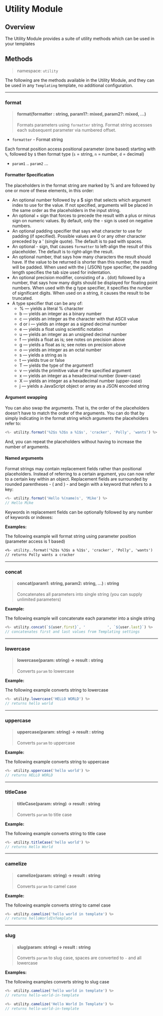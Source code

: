 # Utility Module

## Overview

The Utility Module provides a suite of utility methods which can be used in your templates

## Methods

> namespace: `utility`

The following are the methods available in the Utility Module, and they can be used in any `Templating` template, no additional configuration.

---

### format

> #### format(formatter : string, param1?: mixed, param2?: mixed, ...)
>
> Formats parameters using `formatter` string. Format string accesses each subsequent parameter via numbered offset.

- `formatter` - Format string

Each format position access positional parameter (one based) starting with `%`, followed by `$` then format type (`s` = string, `n` = number, `d` = decimal)

- `param1` .. `param2` ...

#### Formatter Specification

The placeholders in the format string are marked by % and are followed by one or more of these elements, in this order:

- An optional number followed by a $ sign that selects which argument index to use for the value. If not specified, arguments will be placed in the same order as the placeholders in the input string.
- An optional + sign that forces to precede the result with a plus or minus sign on numeric values. By default, only the - sign is used on negative numbers.
- An optional padding specifier that says what character to use for padding (if specified). Possible values are 0 or any other character preceded by a ' (single quote). The default is to pad with spaces.
- An optional - sign, that causes `formatter` to left-align the result of this placeholder. The default is to right-align the result.
- An optional number, that says how many characters the result should have. If the value to be returned is shorter than this number, the result will be padded. When used with the j (JSON) type specifier, the padding length specifies the tab size used for indentation.
- An optional precision modifier, consisting of a . (dot) followed by a number, that says how many digits should be displayed for floating point numbers. When used with the g type specifier, it specifies the number of significant digits. When used on a string, it causes the result to be truncated.
- A type specifier that can be any of:
  - % — yields a literal % character
  - b — yields an integer as a binary number
  - c — yields an integer as the character with that ASCII value
  - d or i — yields an integer as a signed decimal number
  - e — yields a float using scientific notation
  - u — yields an integer as an unsigned decimal number
  - f — yields a float as is; see notes on precision above
  - g — yields a float as is; see notes on precision above
  - o — yields an integer as an octal number
  - s — yields a string as is
  - t — yields true or false
  - T — yields the type of the argument1
  - v — yields the primitive value of the specified argument
  - x — yields an integer as a hexadecimal number (lower-case)
  - X — yields an integer as a hexadecimal number (upper-case)
  - j — yields a JavaScript object or array as a JSON encoded string

#### Argument swapping

You can also swap the arguments. That is, the order of the placeholders doesn't have to match the order of the arguments. You can do that by simply indicating in the format string which arguments the placeholders refer to:

```javascript
<%- utility.format('%2$s %3$s a %1$s', 'cracker', 'Polly', 'wants') %>
```

And, you can repeat the placeholders without having to increase the number of arguments.

#### Named arguments

Format strings may contain replacement fields rather than positional placeholders. Instead of referring to a certain argument, you can now refer to a certain key within an object. Replacement fields are surrounded by rounded parentheses - ( and ) - and begin with a keyword that refers to a key:

```javascript
<%- utility.format('Hello %(name)s', 'Mike') %>
// Hello Mike
```

Keywords in replacement fields can be optionally followed by any number of keywords or indexes:

**Examples:**

The following example will format string using parameter position (parameter access is 1 based)

```markdown
<%- utility..format('%2$s %3$s a %1$s', 'cracker', 'Polly', 'wants')
// returns Polly wants a cracker
```

---

### concat

> #### concat(param1: string, param2: string, ...) : string
>
> Concatenates all parameters into single string (you can supply unlimited parameters)

**Example:**

The following example will concatenate each parameter into a single string

```javascript
<%- utility.concat(`${user.first}`, '          ', `${user.last}`) %>
// concatenates first and last values from Templating settings
```

---

### lowercase

> #### lowercase(param: string) -> result : string
>
> Converts `param` to lowercase

**Example:**

The following example converts string to lowercase

```javascript
<%- utility.lowercase('HELLO WORLD') %>
// returns hello world
```

---

### uppercase

> #### uppercase(param: string) -> result : string
>
> Converts `param` to uppercase

**Example:**

The following example converts string to uppercase

```javascript
<%- utility.uppercase('hello world') %>
// returns HELLO WORLD
```

---

### titleCase

> #### titleCase(param: string) -> result : string
>
> Converts `param` to title case

**Example:**

The following example converts string to title case

```javascript
<%- utility.titleCase('hello world') %>
// returns Hello World
```

---

### camelize

> #### camelize(param: string) -> result : string
>
> Converts `param` to camel case

**Example:**

The following example converts string to camel case

```javascript
<%- utility.camelize('hello world in template') %>
// returns helloWorldInTemplate
```

---

### slug

> #### slug(param: string) -> result : string
>
> Converts `param` to slug case, spaces are converted to `-` and all lowercase

**Examples:**

The following examples converts string to slug case

```javascript
<%- utility.camelize('hello world in template') %>
// returns hello-world-in-template

<%- utility.camelize('Hello World In Template') %>
// returns hello-world-in-template
```
